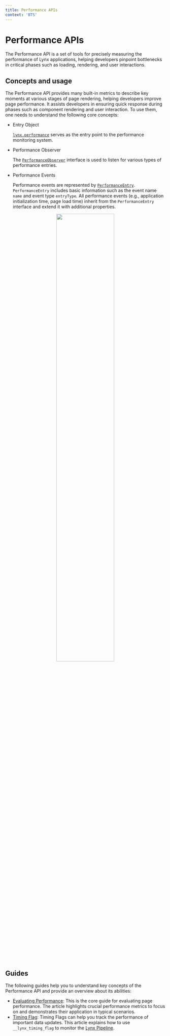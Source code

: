 ```yaml
---
title: Performance APIs
context: 'BTS'
---
```


# Performance APIs

The Performance API is a set of tools for precisely measuring the performance of Lynx applications, helping developers pinpoint bottlenecks in critical phases such
as loading, rendering, and user interactions.

## Concepts and usage

The Performance API provides many built-in metrics to describe key moments at various stages of page rendering, helping developers improve page performance. It
assists developers in ensuring quick response during phases such as component rendering and user interaction. To use them, one needs to understand the following core concepts:

- Entry Object

  [`lynx.performance`](/api/lynx-api/lynx/lynx-performance) serves as the entry point to the performance monitoring system.

- Performance Observer

  The [`PerformanceObserver`](/api/lynx-api/performance-api/performance-observer) interface is used to listen for various types of performance entries.

- Performance Events

  Performance events are represented by [`PerformanceEntry`](/api/lynx-api/performance-api/performance-entry). `PerformanceEntry` includes basic information such as
  the event name `name` and event type `entryType`. All performance events (e.g., application initialization time, page load time) inherit from the `PerformanceEntry`
  interface and extend it with additional properties.

<center>
  <img
    width="60%"
    src="https://lf-lynx.tiktok-cdns.com/obj/lynx-artifacts-oss-sg/lynx-website/assets/doc/performance-api.png"
  />
</center>

## Guides

The following guides help you to understand key concepts of the Performance API and provide an overview about its abilities:

- [Evaluating Performance](guide/performance/evaluating-performance): This is the core guide for evaluating page performance. The article highlights crucial
  performance metrics to focus on and demonstrates their application in typical scenarios.
- [Timing Flag](guide/performance/timing-flag): Timing Flags can help you track the performance of important data updates. This article explains how to use
  `__lynx_timing_flag` to monitor the [Lynx Pipeline](guide/spec#lynx-pipeline).
